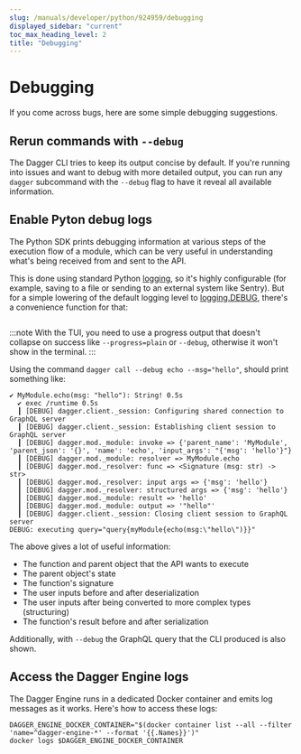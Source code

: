 ```yaml
---
slug: /manuals/developer/python/924959/debugging
displayed_sidebar: "current"
toc_max_heading_level: 2
title: "Debugging"
---
```


# Debugging


If you come across bugs, here are some simple debugging suggestions.

## Rerun commands with `--debug`

The Dagger CLI tries to keep its output concise by default. If you're running
into issues and want to debug with more detailed output, you can run any `dagger`
subcommand with the `--debug` flag to have it reveal all available information.

## Enable Pyton debug logs

The Python SDK prints debugging information at various steps of the execution
flow of a module, which can be very useful in understanding what's being
received from and sent to the API.

This is done using standard Python [logging](https://docs.python.org/3/howto/logging.html),
so it's highly configurable (for example, saving to a file or sending to an
external system like Sentry). But for a simple lowering of the default logging
level to [logging.DEBUG](https://docs.python.org/3/library/logging.html#logging.DEBUG),
there's a convenience function for that:

```python file=./snippets/debugging/main.py
```

:::note
With the TUI, you need to use a progress output that doesn't collapse on success
like `--progress=plain` or `--debug`, otherwise it won't show in the terminal.
:::

Using the command `dagger call --debug echo --msg="hello"`, should print
something like:

```
✔ MyModule.echo(msg: "hello"): String! 0.5s
  ✔ exec /runtime 0.5s
  ┃ [DEBUG] dagger.client._session: Configuring shared connection to GraphQL server
  ┃ [DEBUG] dagger.client._session: Establishing client session to GraphQL server
  ┃ [DEBUG] dagger.mod._module: invoke => {'parent_name': 'MyModule', 'parent_json': '{}', 'name': 'echo', 'input_args': "{'msg': 'hello'}"}
  ┃ [DEBUG] dagger.mod._module: resolver => MyModule.echo
  ┃ [DEBUG] dagger.mod._resolver: func => <Signature (msg: str) -> str>
  ┃ [DEBUG] dagger.mod._resolver: input args => {'msg': 'hello'}
  ┃ [DEBUG] dagger.mod._resolver: structured args => {'msg': 'hello'}
  ┃ [DEBUG] dagger.mod._module: result => 'hello'
  ┃ [DEBUG] dagger.mod._module: output => '"hello"'
  ┃ [DEBUG] dagger.client._session: Closing client session to GraphQL server
DEBUG: executing query="query{myModule{echo(msg:\"hello\")}}"
```

The above gives a lot of useful information:
- The function and parent object that the API wants to execute
- The parent object's state
- The function's signature
- The user inputs before and after deserialization
- The user inputs after being converted to more complex types (structuring)
- The function's result before and after serialization

Additionally, with `--debug` the GraphQL query that the CLI produced is also shown.

## Access the Dagger Engine logs

The Dagger Engine runs in a dedicated Docker container and emits log messages as it works. Here's how to access these logs:

```shell
DAGGER_ENGINE_DOCKER_CONTAINER="$(docker container list --all --filter 'name=^dagger-engine-*' --format '{{.Names}}')"
docker logs $DAGGER_ENGINE_DOCKER_CONTAINER
```
